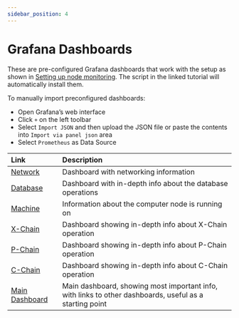 ```yaml
---
sidebar_position: 4
---
```



# Grafana Dashboards

These are pre-configured Grafana dashboards that work with the setup as shown in [Setting up node monitoring](setting-up-node-monitoring.md). The script in the linked tutorial will automatically install them.

To manually import preconfigured dashboards:

* Open Grafana’s web interface
* Click `+` on the left toolbar
* Select `Import JSON` and then upload the JSON file or paste the contents into `Import via panel json` area
* Select `Prometheus` as Data Source

| Link | Description |
| :--- | :--- |
| [Network](https://raw.githubusercontent.com/ava-labs/avalanche-docs/master/dashboards/network.json) | Dashboard with networking information |
| [Database](https://raw.githubusercontent.com/ava-labs/avalanche-docs/master/dashboards/database.json) | Dashboard with in-depth info about the database operations |
| [Machine](https://raw.githubusercontent.com/ava-labs/avalanche-docs/master/dashboards/machine.json) | Information about the computer node is running on |
| [X-Chain](https://raw.githubusercontent.com/ava-labs/avalanche-docs/master/dashboards/x_chain.json) | Dashboard showing in-depth info about X-Chain operation |
| [P-Chain](https://raw.githubusercontent.com/ava-labs/avalanche-docs/master/dashboards/p_chain.json) | Dashboard showing in-depth info about P-Chain operation |
| [C-Chain](https://raw.githubusercontent.com/ava-labs/avalanche-docs/master/dashboards/c_chain.json) | Dashboard showing in-depth info about C-Chain operation |
| [Main Dashboard](https://raw.githubusercontent.com/ava-labs/avalanche-docs/master/dashboards/main.json) | Main dashboard, showing most important info, with links to other dashboards, useful as a starting point |

